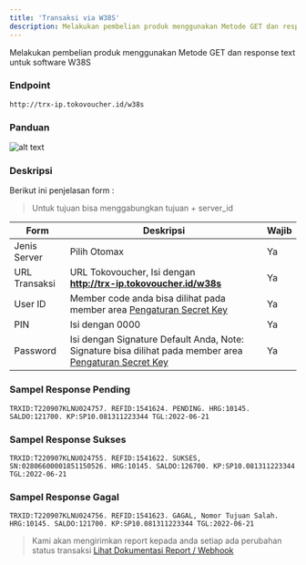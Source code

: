 ```yaml
---
title: 'Transaksi via W38S'
description: Melakukan pembelian produk menggunakan Metode GET dan response text
---
```



Melakukan pembelian produk menggunakan Metode GET dan response text untuk software W38S

### Endpoint

```
http://trx-ip.tokovoucher.id/w38s
```

### Panduan

![alt text](/w38s.png)

### Deskripsi
Berikut ini penjelasan form :
> Untuk tujuan bisa menggabungkan tujuan + server_id

| Form   | Deskripsi                                                                                                             | Wajib |
|-------------|-----------------------------------------------------------------------------------------------------------------------|-------|
| Jenis Server      | Pilih Otomax  | Ya    |
| URL Transaksi      | URL Tokovoucher, Isi dengan <br/> **http://trx-ip.tokovoucher.id/w38s**      | Ya    |
| User ID   | Member code anda bisa dilihat pada member area [Pengaturan Secret Key ](https://member.tokovoucher.id/pengaturan/secret-key)                                                                                                          | Ya    |
| PIN   | Isi dengan 0000   | Ya    |
| Password   | Isi dengan Signature Default Anda, Note: Signature bisa dilihat pada member area [Pengaturan Secret Key ](https://member.tokovoucher.id/pengaturan/secret-key)    | Ya    |



### Sampel Response Pending
```
TRXID:T220907KLNU024757. REFID:1541624. PENDING. HRG:10145. SALDO:121700. KP:SP10.081311223344 TGL:2022-06-21
```

### Sampel Response Sukses
```
TRXID:T220907KLNU024755. REFID:1541622. SUKSES, SN:02806600001851150526. HRG:10145. SALDO:126700. KP:SP10.081311223344 TGL:2022-06-21
```
### Sampel Response Gagal
```
TRXID:T220907KLNU024756. REFID:1541623. GAGAL, Nomor Tujuan Salah. HRG:10145. SALDO:121700. KP:SP10.081311223344 TGL:2022-06-21
```


> Kami akan mengirimkan report kepada anda setiap ada perubahan status transaksi
> [Lihat Dokumentasi Report / Webhook](https://docs.tokovoucher.id/webhook/get)
